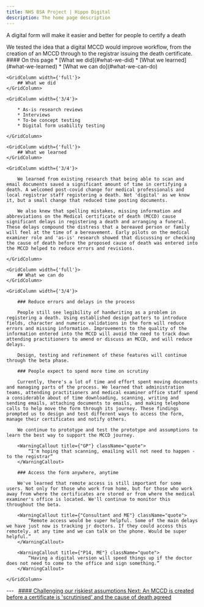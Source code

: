 ```yaml
---
title: NHS BSA Project | Hippo Digital
description: The home page description
---
```


<Heading caption='Challenging our riskiest assumptions' tag='h1'>A digital form will make it easier and better for people to certify a death</Heading>

<GridRow>
    <GridColumn width={'2/3'}>
        <LeadParagraph>
            We tested the idea that a digital MCCD would improve workflow, from the creation of an MCCD through to the registrar issuing the death certificate.
        </LeadParagraph>
    </GridColumn>
    <GridColumn width={'1/3'}>
        <nav className="in-page-nav">
            #### On this page
            * [What we did](#what-we-did)
            * [What we learned](#what-we-learned)
            * [What we can do](#what-we-can-do)
        </nav>
    </GridColumn>
</GridRow>

<GridRow>

    <GridColumn width={'full'}>
        ## What we did
    </GridColumn>

    <GridColumn width={'3/4'}>

        * As-is research reviews
        * Interviews
        * To-be concept testing
        * Digital form usability testing

    </GridColumn>

</GridRow>

<GridRow>

    <GridColumn width={'full'}>
        ## What we learned
    </GridColumn>
    
    <GridColumn width={'3/4'}>

        We learned from existing research that being able to scan and email documents saved a significant amount of time in certifying a death. A welcomed post-covid change for medical professionals and local registrar staff registering a death. Not 'digital' as we know it, but a small change that reduced time posting documents.

        We also knew that spelling mistakes, missing information and abbreviations on the Medical certificate of death (MCCD) cause significant delays in registering a death and arranging a funeral. These delays compound the distress that a bereaved person or family will feel at the time of a bereavement. Early pilots on the medical examiner role and 'as-is' research showed that discussing or checking the cause of death before the proposed cause of death was entered into the MCCD helped to reduce errors and revisions.

    </GridColumn>

</GridRow>

<GridRow>

    <GridColumn width={'full'}>
        ## What we can do
    </GridColumn>
    
    <GridColumn width={'3/4'}>

        ### Reduce errors and delays in the process

        People still see legibility of handwriting as a problem in registering a death. Using established design patters to introduce fields, character and numeric validations in the form will reduce errors and missing information. Improvements to the quality of the information entered into the MCCD will avoid the need to track down attending practitioners to amend or discuss an MCCD, and will reduce delays.

        Design, testing and refinement of these features will continue through the beta phase.

        ### People expect to spend more time on scrutiny

        Currently, there's a lot of time and effort spent moving documents and managing parts of the process. We learned that administration teams, attending practitioners and medical examiner office staff spend a considerable about of time downloading, scanning, writing and sending emails, attaching documents to emails, and making telephone calls to help move the form through its journey. These findings prompted us to design and test different ways to access the form, manage their certificates and notify others.

        We continue to prototype and test the prototype and assumptions to learn the best way to support the MCCD journey.

        <WarningCallout title={"GP"} className="quote">
            “I'm hoping that scanning, emailing will not need to happen - to the registrar”
        </WarningCallout>

        ### Access the form anywhere, anytime

        We've learned that remote access is still important for some users. Not only for those who work from home, but for those who work away from where the certificates are stored or from where the medical examiner's office is located. We'll continue to monitor this throughout the beta.

        <WarningCallout title={"Consultant and ME"} className="quote">
            “Remote access would be super helpful. Some of the main delays we have just now is tracking jr doctors. If they could access this remotely. at any time and we can talk on the phone. Would be super helpful.”
        </WarningCallout>

        <WarningCallout title={"P14, ME"} className="quote">
            “Having a digital version will speed things up if the doctor does not need to come to the office and sign something.”
        </WarningCallout>

    </GridColumn>

</GridRow>

<GridRow>
    <GridColumn width={'full'}>
        ---
    </GridColumn>
</GridRow>
<GridRow>
    <GridColumn width={'1/2'}>
        &nbsp;
    </GridColumn>
    <GridColumn width={'1/2'}>
        <a className="next-page" href="/assumptions/assumption-2">
            #### Challenging our riskiest assumptions
            Next: <span>An MCCD is created before a certificate is 'scrutinised' and the cause of death agreed</span>
        </a>
    </GridColumn>
</GridRow>
